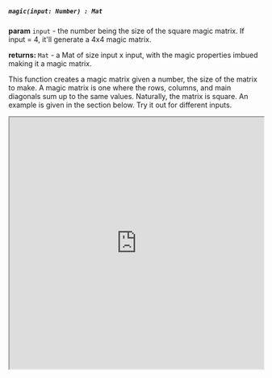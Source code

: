 

##### `magic(input: Number) : Mat`

**param** `input` - the number being the size of the square magic matrix. If input = 4, it'll generate a 4x4 magic matrix.

**returns:** `Mat` - a Mat of size input x input, with the magic properties imbued making it a magic matrix. 

This function creates a magic matrix given a number, the size of the matrix to make. A magic matrix is one where the rows, columns, and main diagonals sum up to the same values. Naturally, the matrix is square. An example is given in the section below. Try it out for different inputs. 



<iframe src="https://hlab.app/s/docs/hbook_magic"
    width="100%"
    height="500px">
</iframe>